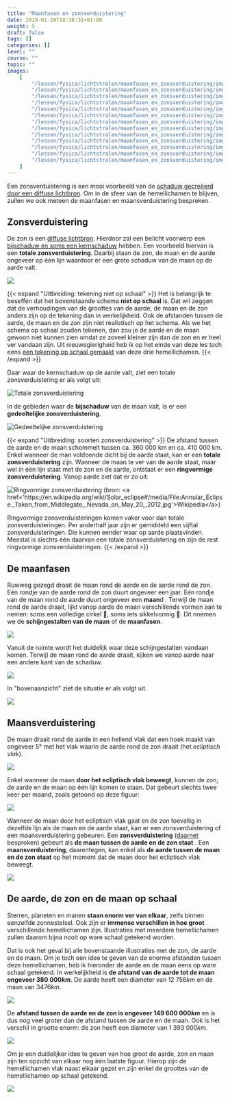 ```yaml
---
title: "Maanfasen en zonsverduistering"
date: 2019-01-28T18:38:31+01:00
weight: 5
draft: false
tags: []
categories: []
level: ""
course: ""
topic: ""
images:
    [
        "/lessen/fysica/lichtstralen/maanfasen_en_zonsverduistering/img/zonsverduistering.png",
        "/lessen/fysica/lichtstralen/maanfasen_en_zonsverduistering/img/total_eclipse.jpg",
        "/lessen/fysica/lichtstralen/maanfasen_en_zonsverduistering/img/partial_eclipse.png",
        "/lessen/fysica/lichtstralen/maanfasen_en_zonsverduistering/img/annular_eclipse.jpg",
        "/lessen/fysica/lichtstralen/maanfasen_en_zonsverduistering/img/maanfasen_vanop_aarde.png",
        "/lessen/fysica/lichtstralen/maanfasen_en_zonsverduistering/img/maanfasen_zijaanzicht.png",
        "/lessen/fysica/lichtstralen/maanfasen_en_zonsverduistering/img/maanfasen_bovenaanzicht.png",
        "/lessen/fysica/lichtstralen/maanfasen_en_zonsverduistering/img/ecliptisch_vlak.png",
        "/lessen/fysica/lichtstralen/maanfasen_en_zonsverduistering/img/lunar_node_eclipses.png",
        "/lessen/fysica/lichtstralen/maanfasen_en_zonsverduistering/img/maansverduistering.png",
        "/lessen/fysica/lichtstralen/maanfasen_en_zonsverduistering/img/aarde_maan_op_schaal.png",
        "/lessen/fysica/lichtstralen/maanfasen_en_zonsverduistering/img/op_schaal.png",
        "/lessen/fysica/lichtstralen/maanfasen_en_zonsverduistering/img/op_schaal_enkel_groottes.png",
    ]
---
```


Een zonsverduistering is een mooi voorbeeld van de
[schaduw gecreëerd door een diffuse lichtbron](schaduwvorming#de-schaduw-tekenen-van-een-diffuse-lichtbron).
Om in de sfeer van de hemellichamen te blijven, zullen we ook meteen de
maanfasen en maansverduistering bespreken.

## Zonsverduistering

De zon is een [diffuse lichtbron](lichtstralen#puntvormige-en-diffuse-lichtbronnen).
Hierdoor zal een belicht voorwerp een
[bijschaduw en soms een kernschaduw](schaduwvorming#diffuse-lichtbron-zachte-schaduw)
hebben. Een voorbeeld hiervan is een **totale zonsverduistering**. Daarbij
staan de zon, de maan en de aarde ongeveer op één lijn waardoor er een grote
schaduw van de maan op de aarde valt.

![](img/zonsverduistering.png)

{{< expand "Uitbreiding: tekening niet op schaal" >}}
Het is belangrijk te beseffen dat het bovenstaande schema **niet op schaal**
is. Dat wil zeggen dat de verhoudingen van de groottes van de aarde, de maan
en de zon anders zijn op de tekening dan in werkelijkheid. Ook de afstanden
tussen de aarde, de maan en de zon zijn niet realistisch op het schema. Als we
het schema op schaal zouden tekenen, dan zou je de aarde en de maan gewoon niet
kunnen zien omdat ze zoveel kleiner zijn dan de zon en er heel ver vandaan
zijn. Uit nieuwsgierigheid heb ik op het einde van deze les toch eens
[een tekening op schaal gemaakt](#de-aarde-de-zon-en-de-maan-op-schaal) van
deze drie hemellichamen.
{{< /expand >}}

Daar waar de kernschaduw op de aarde valt, ziet een totale zonsverduistering er
als volgt uit:

![Totale zonsverduistering](img/total_eclipse.jpg "Totale zonsverduistering (bron: <a href='https://lucnix.be'>Luc Viatour</a>)")

In de gebieden waar de **bijschaduw** van de maan valt, is er een **gedeeltelijke zonsverduistering**.

![Gedeeltelijke zonsverduistering](img/partial_eclipse.png "Gedeeltelijke zonsverduistering (bron: <a href='https://en.wikipedia.org/wiki/Solar_eclipse#/media/File:Partial_solar_eclipse_Oct_23_2014_Minneapolis_5-36pm_Ruen1.png'>Wikipedia</a>)")

{{< expand "Uitbreiding: soorten zonsverduistering" >}}
De afstand tussen de aarde en de maan schommelt tussen ca. 360 000 km en ca.
410 000 km. Enkel wanneer de man voldoende dicht bij de aarde staat, kan er een
**totale zonsverduistering** zijn. Wanneer de maan te ver van de aarde staat,
maar wel in één lijn staat met de zon en de aarde, ontstaat er een
**ringvormige zonsverduistering**. Vanop aarde ziet dat er zo uit:

![](img/annular_eclipse.jpg "Ringvormige zonsverduistering (bron: <a href='https://en.wikipedia.org/wiki/Solar_eclipse#/media/File:Annular_Eclipse._Taken_from_Middlegate,_Nevada_on_May_20,_2012.jpg'>Wikipedia</a>)")

Ringvormige zonsverduisteringen komen vaker voor dan totale
zonsverduisteringen. Per anderhalf jaar zijn er gemiddeld een vijftal
zonsverduisteringen. Die kunnen eender waar op aarde plaatsvinden.
Meestal is slechts één daarvan een totale zonsverduistering en zijn de rest
ringvormige zonsverduisteringen.
{{< /expand >}}

## De maanfasen

Ruwweg gezegd draait de maan rond de aarde en de aarde rond de zon. Eén rondje
van de aarde rond de zon duurt ongeveer een jaar. Eén rondje van de maan rond
de aarde duurt ongeveer een **maan**d
<Mute text="($27{,}321661$ dagen om precies te zijn)" />.
Terwijl de maan rond de aarde draait, lijkt vanop aarde de maan
verschillende vormen aan te nemen: soms een volledige cirkel 🌝, soms
iets sikkelvormig 🌛. Dit noemen we de **schijngestalten van de maan** of de
**maanfasen**.

![](img/maanfasen_vanop_aarde.png)

Vanuit de ruimte wordt het duidelijk waar deze schijngestalten vandaan komen.
Terwijl de maan rond de aarde draait, kijken we vanop aarde naar een andere
kant van de schaduw.
<Mute text="De nummertjes op de illustratie komen overeen met de schijngestalten op de vorige figuur." />

![](img/maanfasen_zijaanzicht.png)

In "bovenaanzicht" ziet de situatie er als volgt uit.
<Mute text="Ook hier komen de nummers overeen." />

![](img/maanfasen_bovenaanzicht.png)

## Maansverduistering

De maan draait rond de aarde in een hellend vlak dat een hoek maakt van
ongeveer 5° met het vlak waarin de aarde rond de zon draait (het _ecliptisch
vlak_).

![](img/ecliptisch_vlak.png)

Enkel wanneer de maan **door het ecliptisch vlak beweegt**, kunnen de zon, de aarde
en de maan op één lijn komen te staan. Dat gebeurt slechts twee keer per maand, zoals getoond op deze figuur:

![](img/lunar_node_eclipses.png)

Wanneer de maan door het ecliptisch vlak gaat en de zon toevallig in dezelfde
lijn als de maan en de aarde staat, kan er een zonsverduistering of een
maansverduistering gebeuren. Een **zonsverduistering** ([daarnet](#zonsverduistering) besproken) gebeurt als **de maan tussen de aarde en de
zon staat** <Mute text="(tijdens een nieuwe maan dus)" />. Een **maansverduistering**, daarentegen, kan enkel als **de aarde
tussen de maan en de zon staat** <Mute text="(volle maan)" /> op het moment dat de maan door het ecliptisch
vlak beweegt.

![](img/maansverduistering.png)

## De aarde, de zon en de maan op schaal

Sterren, planeten en manen **staan enorm ver van elkaar**, zelfs binnen
eenzelfde zonnestelsel. Ook zijn er **immense verschillen in hoe groot**
verschillende hemellichamen zijn.
Illustraties met meerdere hemellichamen zullen
daarom bijna nooit op ware schaal getekend <Mute text="(kunnen)" /> worden.

Dat is ook het geval bij alle bovenstaande illustraties met de zon, de aarde en
de maan. Om je toch een idee te geven van de enorme afstanden tussen deze
hemellichamen, heb ik hieronder de aarde en de maan eens op ware schaal
getekend. In werkelijkheid is **de afstand van de aarde tot de maan ongeveer
$380{\ }000\si{ km}$**. De aarde heeft een diameter van
$12{\ }756 \si { km}$ en de maan van $3476\si{ km}$.

![](img/aarde_maan_op_schaal.png)

De **afstand tussen de aarde en de zon is ongeveer $149{\ }600{\ }000 \si{ km}$**
en is dus nog veel groter dan de afstand tussen
de aarde en de maan. Ook is het verschil in grootte enorm: de zon heeft een
diameter van $1{\ }393{\ }000 \si{ km}$.

![](img/op_schaal.png)

Om je een duidelijker idee te geven van hoe groot de
aarde, zon en maan zijn ten opzicht van elkaar nog één laatste figuur. Hierop
zijn de hemellichamen vlak naast elkaar gezet en zijn enkel de groottes van de
hemellichamen op schaal getekend.

![](img/op_schaal_enkel_groottes.png)
